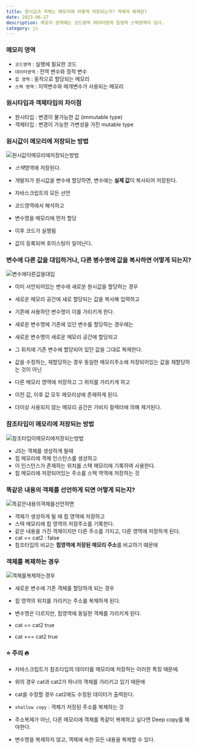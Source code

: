 ```yaml
---
title: 원시값과 객체는 메모리에 어떻게 저장되는가? 객체의 복제란?
date: 2023-06-27
description: 메모리 영역에는 코드영역 데이터영역 힙영역 스택영역이 있다.
category: js
---
```


### 메모리 영역

- `코드영역` : 실행에 필요한 코드
- `데이터영역` : 전역 변수와 정적 변수
- `힙 영역` : 동적으로 할당되는 메모리
- `스택 영역` : 지역변수와 매개변수가 사용되는 메모리

### 원시타입과 객체타입의 차이점

- 원시타입 : 변경이 불가능한 값 (immutable type)
- 객체타입 : 변경이 가능한 가변성을 가진 mutable type

### 원시값이 메모리에 저장되는 방법

![원시값이메모리에저장되는방법](/images/blog/원시값이메모리에저장되는방법.png)

- *스택*영역에 저장된다.

- 개발자가 원시값을 변수에 할당하면, 변수에는 **실제 값**이 복사되어 저장된다.
- 자바스크립트의 모든 선언
- 코드영역에서 해석하고
- 변수명을 메모리에 먼저 할당
- 이후 코드가 실행됨
- 값이 등록되며 호이스팅이 일어난다.

### 변수에 다른 값을 대입하거나, 다른 병수명에 값을 복사하면 어떻게 되는지?

![변수에다른값을대입](/images/blog/변수에다른값을대입.png)

- 이미 서언되어있는 변수에 새로운 원시값을 할당하는 경우
- 새로운 메모리 공간에 새로 할당되는 값을 복사해 입력하고
- 기존에 사용하던 변수명이 이를 가리키게 한다.

- 새로운 변수명에 기존에 있던 변수를 할당하는 경우에는
- 새로운 변수명이 새로운 메모리 공간에 할당되고
- 그 위치에 기존 변수에 할당되어 있던 값을 그대로 복제한다.
- 값을 수정하는, 재할당하는 경우 동일한 메모리주소에 저장되어있는 값을 재할당하는 것이 아닌
- 다른 메모리 영역에 저장하고 그 위치를 가리키게 하고
- 이전 값, 이후 값 모두 메모리상에 존재하게 된다.
- 더이상 사용되지 않는 메모리 공간은 가비지 컬렉터에 의해 제거된다.

### 참조타입이 메모리에 저장되는 방법

![참조타입이메모리에저장되는방법](/images/blog/참조타입이메모리에저장되는방법.png)

- JS는 객체를 생성하게 될때
- 힙 메모리에 객체 인스턴스를 생성하고
- 이 인스턴스가 존재하는 위치를 스택 메모리에 기록하여 사용한다.
- 힙 메모리에 저장되어있는 주소를 스텍 역역에 저장하는 것

### 똑같은 내용의 객체를 선언하게 되면 어떻게 되는지?

![똑같은내용의객체를선언하면](/images/blog/똑같은내용의객체를선언하면.png)

- 객체가 생성하게 될 때 힙 영역에 저장하고
- 스텍 메모리에 힙 영역의 저장주소를 기록한다.
- 같은 내용을 가진 객체이지만 다른 주소를 가지고, 다른 영역에 저장하게 된다.
- cat == cat2 : false
- 참조타입의 비교는 **힙영역에 저장된 메모리 주소**를 비교하기 떄문에

### 객체를 복제하는 경우

![객체를복제하는경우](/images/blog/객체를복제하는경우.png)

- 새로운 변수에 기존 객체를 할당하게 되는 경우
- 힙 영역의 위치를 가리키는 주소를 복제하게 된다.
- 변수명은 다르지만, 힙영역에 동일한 객체를 가리키게 된다.

- cat == cat2 true
- cat === cat2 true

### ⭐️ 주의 🔥

- 자바스크립트가 참조타입의 데이터를 메모리에 저장하는 이러한 특징 때문에.
- 위의 경우 cat과 cat2가 하나의 객체를 가리키고 있기 때문에
- cat을 수정할 경우 cat2에도 수정된 데이터가 출력된다.

- `shallow copy` : 객체가 저장된 주소를 복제하는 것
- 주소복제가 아닌, 다른 메모리에 객체를 똑같이 복제하고 싶다면 Deep copy를 해야한다.
- 변수명을 복제하지 않고, 객체에 속한 모든 내용을 복제할 수 있다.

